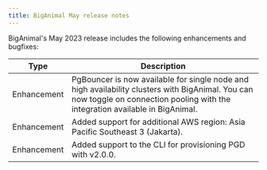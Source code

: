 ```yaml
---
title: BigAnimal May release notes
---
```


BigAnimal's May 2023 release includes the following enhancements and bugfixes:

|    Type     |                                                                                   Description                                                                                   |
| ----------- | ------------------------------------------------------------------------------------------------------------------------------------------------------------------------------- |
| Enhancement | PgBouncer is now available for single node and high availability clusters with BigAnimal. You can now toggle on connection pooling with the integration available in BigAnimal. |
| Enhancement | Added support for additional AWS region: Asia Pacific Southeast 3 (Jakarta).                                                                                                    |
| Enhancement | Added support to the CLI for provisioning PGD with v2.0.0.                                                                                                                      |

